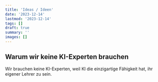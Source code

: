 ```yaml
---
title: 'Ideas / Ideen'
date: '2023-12-14'
lastmod: '2023-12-14'
tags: []
draft: true
summary: ''
images: []
---
```



## Warum wir keine KI-Experten brauchen

Wir brauchen keine KI-Experten, weil KI die einzigartige Fähigkeit
hat, ihr eigener Lehrer zu sein.



